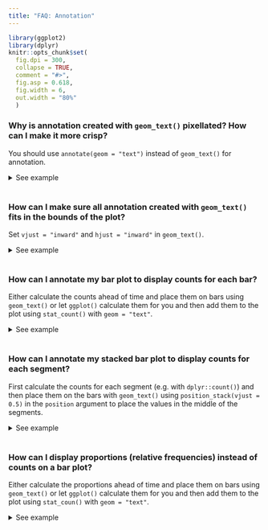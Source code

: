 ```yaml
---
title: "FAQ: Annotation"
---
```


```{=html}
<style>
  .content h3 {
    margin-top: -30px !important;
  }
  
  details {
    margin-bottom: 40px;
  }
</style>
```
```r
library(ggplot2)
library(dplyr)
knitr::opts_chunk$set(
  fig.dpi = 300, 
  collapse = TRUE, 
  comment = "#>",
  fig.asp = 0.618,
  fig.width = 6,
  out.width = "80%"
  )
```



### Why is annotation created with `geom_text()` pixellated? How can I make it more crisp?

You should use `annotate(geom = "text")` instead of `geom_text()` for annotation.

<details>

<summary>See example</summary>

In the following visualisation we have annotated a histogram with a red line and red text to mark the mean. Note that both the line and the text appears pixellated/fuzzy.

```r
#| fig.alt: "Histogram of highway miles per gallon for 234 cars. A red line is
#|  placed at the position 23.44 and is adorned with the label 'mean 23.44'.
#|  Both the line and the text appear pixellated due to overplotting."
mean_hwy <- round(mean(mpg$hwy), 2)

ggplot(mpg, aes(x = hwy)) +
  geom_histogram(binwidth = 2) +
  geom_segment(
    x = mean_hwy, xend = mean_hwy,
    y = 0, yend = 35,
    color = "red"
  ) +
  geom_text(
    x = mean_hwy, y = 40,
    label = paste("mean\n", mean_hwy),
    color = "red"
  )
```

This is because `geom_text()` draws the geom once per each row of the data frame, and plotting these on top of each other. For annotation (as opposed to plotting the data using text as geometric objects to represent each observation) use `annotate()` instead.


```r
#| fig.alt: "Histogram of highway miles per gallon for 234 cars. A red line is
#|  placed at the position 23.44 and is adorned with the label 'mean = 23.44'.
#|  Both the line and the text appear crisp."
ggplot(mpg, aes(x = hwy)) +
  geom_histogram(binwidth = 2) +
  annotate("segment",
    x = mean_hwy, xend = mean_hwy, y = 0, yend = 35,
    color = "red"
  ) +
  annotate("text",
    x = mean_hwy, y = 40,
    label = paste("mean =", mean_hwy),
    color = "red"
  )
```

</details>

### How can I make sure all annotation created with `geom_text()` fits in the bounds of the plot?

Set `vjust = "inward"` and `hjust = "inward"` in `geom_text()`.

<details>

<summary>See example</summary>

Suppose you have the following data frame and visualization. The labels at the edges of the plot are cut off slightly.

```r
#| fig.alt: "A plot showing the words 'two', 'three' and 'four' arranged 
#|  diagonally. The 'two' and 'four' labels have been clipped to the panel's 
#|  edge and are not displayed completely."
df <- tibble::tribble(
  ~x, ~y, ~name,
  2,  2,  "two",
  3,  3,  "three",
  4,  4,  "four"
)

ggplot(df, aes(x = x, y = y, label = name)) +
  geom_text(size = 10)
```

You could manually extend axis limits to avoid this, but a more straightforward approach is to set `vjust = "inward"` and `hjust = "inward"` in `geom_text()`.

```r
#| fig.alt: "A plot showing the words 'two', 'three' and 'four' arranged 
#|  diagonally. The 'two' and 'four' labels are aligned to the top-right and 
#|  bottom-left relative to their anchor points, and are displayed in their
#|  entirety."
ggplot(df, aes(x = x, y = y, label = name)) +
  geom_text(size = 10, vjust = "inward", hjust = "inward")
```

</details>

### How can I annotate my bar plot to display counts for each bar?

Either calculate the counts ahead of time and place them on bars using `geom_text()` or let `ggplot()` calculate them for you and then add them to the plot using `stat_count()` with `geom = "text"`.

<details>

<summary>See example</summary>

Suppose you have the following bar plot and you want to add the number of cars that fall into each `drv` level on their respective bars.

```r
#| fig.alt: "A bar chart showing the number of cars for each of three types
#|  of drive train."
ggplot(mpg, aes(x = drv)) +
  geom_bar()
```

One option is to calculate the counts with `dplyr::count()` and then pass them to the `label` mapping in `geom_text()`.
Note that we expanded the y axis limit to get the numbers to fit on the plot.

```r
#| fig.alt: "A bar chart showing the number of cars for each of three types
#|  of drive train. The count values are displayed on top of the bars as text."
mpg %>%
  dplyr::count(drv) %>%
  ggplot(aes(x = drv, y = n)) +
  geom_col() +
  geom_text(aes(label = n), vjust = -0.5) +
  coord_cartesian(ylim = c(0, 110))
```

Another option is to let `ggplot()` do the counting for you, and access these counts with `after_stat(count)` that is mapped to the labels to be placed on the plot with `stat_count()`.

```r
#| fig.alt: "A bar chart showing the number of cars for each of three types
#|  of drive train. The count values are displayed on top of the bars as text."
ggplot(mpg, aes(x = drv)) +
  geom_bar() + 
  stat_count(geom = "text", aes(label = ..count..), vjust = -0.5) +
  coord_cartesian(ylim = c(0, 110))
```

</details>

### How can I annotate my stacked bar plot to display counts for each segment?

First calculate the counts for each segment (e.g. with `dplyr::count()`) and then place them on the bars with `geom_text()` using `position_stack(vjust = 0.5)` in the `position` argument to place the values in the middle of the segments.

<details>

<summary>See example</summary>

Suppose you have the following stacked bar plot.

```r
#| fig.alt: "A stacked bar chart showing the number of cars for each of seven 
#|  types of cars. The fill colour of the bars indicate the type of drive 
#|  train."
ggplot(mpg, aes(x = class, fill = drv)) +
  geom_bar()
```

You can first calculate the counts for each segment with `dplyr::count()`, which will place these values in a column called `n`.

```r
mpg %>%
  count(class, drv) 
```

You can then pass this result directly to `ggplot()`, draw the segments with appropriate heights with `y = n` in the `aes`thetic mapping and `geom_col()` to draw the bars, and finally place the counts on the plot with `geom_text()`.

```r
#| fig.alt: "A stacked bar chart showing the number of cars for each of seven 
#|  types of cars. The fill colour of the bars indicate the type of drive 
#|  train. In the middle of each filled part, the count value is displayed as 
#|  text."
mpg %>%
  count(class, drv) %>%
  ggplot(aes(x = class, fill = drv, y = n)) +
  geom_col() +
  geom_text(aes(label = n), size = 3, position = position_stack(vjust = 0.5))
```

</details>

### How can I display proportions (relative frequencies) instead of counts on a bar plot?

Either calculate the proportions ahead of time and place them on bars using `geom_text()` or let `ggplot()` calculate them for you and then add them to the plot using `stat_coun()` with `geom = "text"`.

<details>

<summary>See example</summary>

Suppose you have the following bar plot but you want to display the proportion of cars that fall into each `drv` level, instead of the count.

```r
#| fig.alt: "A bar chart showing the number of cars for each of three types
#|  of drive train."
ggplot(mpg, aes(x = drv)) +
  geom_bar()
```

One option is to calculate the proportions with `dplyr::count()` and then use `geom_col()` to draw the bars

```r
#| fig.alt: "A bar chart showing the proportion of cars for each of three types
#|  of drive train."
mpg %>%
  dplyr::count(drv) %>%
  mutate(prop = n / sum(n)) %>%
  ggplot(aes(x = drv, y = prop)) +
  geom_col()
```

Another option is to let `ggplot()` do the calculation of proportions for you, and access these counts with `..prop..`.
Note that we also need to the `group = 1` mapping for this option.

```r
#| fig.alt: "A bar chart showing the proportion of cars for each of three types
#|  of drive train."
ggplot(mpg, aes(x = drv, y = ..prop.., group = 1)) +
  geom_bar()
```

</details>

